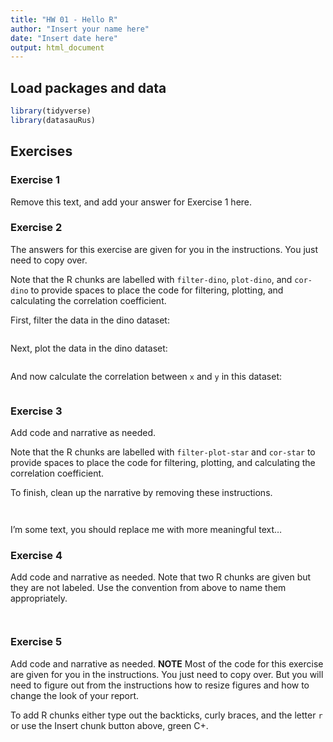 ```yaml
---
title: "HW 01 - Hello R"
author: "Insert your name here"
date: "Insert date here"
output: html_document
---
```


## Load packages and data

```r
library(tidyverse) 
library(datasauRus)
```

## Exercises

### Exercise 1

Remove this text, and add your answer for Exercise 1 here.

### Exercise 2

The answers for this exercise are given for you in the instructions. You just need to copy over. 

Note that the R chunks are labelled with `filter-dino`, `plot-dino`, and `cor-dino` to provide spaces to place the code for filtering, plotting, and calculating the correlation coefficient.

First, filter the data in the dino dataset:

```r

```

Next, plot the data in the dino dataset:

```r

```

And now calculate the correlation between `x` and `y` in this dataset:

```r

```

### Exercise 3

Add code and narrative as needed.

Note that the R chunks are labelled with `filter-plot-star` and `cor-star` to provide spaces to place the code for filtering, plotting, and calculating the correlation coefficient.

To finish, clean up the narrative by removing these instructions.

```r

```

```r

```

I'm some text, you should replace me with more meaningful text...

### Exercise 4

Add code and narrative as needed.
Note that two R chunks are given but they are not labeled.
Use the convention from above to name them appropriately.

```r

```

```r

```

### Exercise 5

Add code and narrative as needed. **NOTE** Most of the code for this exercise are given for you in the instructions. You just need to copy over. But you will need to figure out from the instructions how to resize figures and how to change the look of your report.  

To add R chunks either type out the backticks, curly braces, and the letter `r` or use the Insert chunk button above, green C+.


